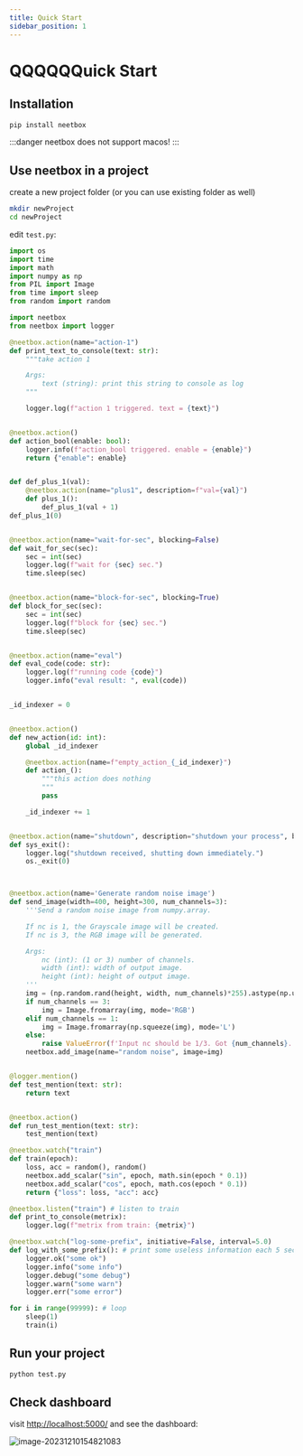 ```yaml
---
title: Quick Start
sidebar_position: 1
---
```


# QQQQQQuick Start

## Installation

```bash
pip install neetbox
```

:::danger
neetbox does not support macos!
:::

## Use neetbox in a project

create a new project folder (or you can use existing folder as well)
```bash
mkdir newProject
cd newProject
```

edit `test.py`:
```python
import os
import time
import math
import numpy as np
from PIL import Image
from time import sleep
from random import random

import neetbox
from neetbox import logger

@neetbox.action(name="action-1")
def print_text_to_console(text: str):
    """take action 1

    Args:
        text (string): print this string to console as log
    """

    logger.log(f"action 1 triggered. text = {text}")


@neetbox.action()
def action_bool(enable: bool):
    logger.info(f"action_bool triggered. enable = {enable}")
    return {"enable": enable}


def def_plus_1(val):
    @neetbox.action(name="plus1", description=f"val={val}")
    def plus_1():
        def_plus_1(val + 1)
def_plus_1(0)


@neetbox.action(name="wait-for-sec", blocking=False)
def wait_for_sec(sec):
    sec = int(sec)
    logger.log(f"wait for {sec} sec.")
    time.sleep(sec)


@neetbox.action(name="block-for-sec", blocking=True)
def block_for_sec(sec):
    sec = int(sec)
    logger.log(f"block for {sec} sec.")
    time.sleep(sec)


@neetbox.action(name="eval")
def eval_code(code: str):
    logger.log(f"running code {code}")
    logger.info("eval result: ", eval(code))


_id_indexer = 0


@neetbox.action()
def new_action(id: int):
    global _id_indexer

    @neetbox.action(name=f"empty_action_{_id_indexer}")
    def action_():
        """this action does nothing
        """
        pass

    _id_indexer += 1


@neetbox.action(name="shutdown", description="shutdown your process", blocking=True)
def sys_exit():
    logger.log("shutdown received, shutting down immediately.")
    os._exit(0)



@neetbox.action(name='Generate random noise image')
def send_image(width=400, height=300, num_channels=3):
    '''Send a random noise image from numpy.array.

    If nc is 1, the Grayscale image will be created.
    If nc is 3, the RGB image will be generated.

    Args:
        nc (int): (1 or 3) number of channels.
        width (int): width of output image.
        height (int): height of output image.
    '''
    img = (np.random.rand(height, width, num_channels)*255).astype(np.uint8)
    if num_channels == 3:
        img = Image.fromarray(img, mode='RGB')
    elif num_channels == 1:
        img = Image.fromarray(np.squeeze(img), mode='L')
    else:
        raise ValueError(f'Input nc should be 1/3. Got {num_channels}.')
    neetbox.add_image(name="random noise", image=img)


@logger.mention()
def test_mention(text: str):
    return text


@neetbox.action()
def run_test_mention(text: str):
    test_mention(text)

@neetbox.watch("train")
def train(epoch):
    loss, acc = random(), random()
    neetbox.add_scalar("sin", epoch, math.sin(epoch * 0.1))
    neetbox.add_scalar("cos", epoch, math.cos(epoch * 0.1))
    return {"loss": loss, "acc": acc}

@neetbox.listen("train") # listen to train
def print_to_console(metrix):
    logger.log(f"metrix from train: {metrix}")

@neetbox.watch("log-some-prefix", initiative=False, interval=5.0)
def log_with_some_prefix(): # print some useless information each 5 secs
    logger.ok("some ok")
    logger.info("some info")
    logger.debug("some debug")
    logger.warn("some warn")
    logger.err("some error")

for i in range(99999): # loop
    sleep(1)
    train(i)
```

## Run your project

```bash
python test.py
```

## Check dashboard

visit [http://localhost:5000/](http://localhost:5000/) and see the dashboard:

![image-20231210154821083](./imgs/index/image-20231210154821083.jpg)
